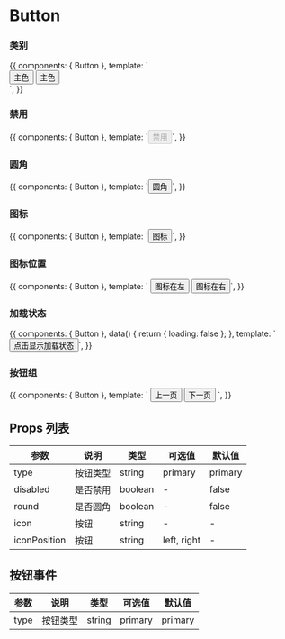 
<Meta title="按钮" component={Button} />

# Button

### 类别

<Preview>
  <Story name="类别">
    {{
      components: { Button },
      template: `
        <div>
            <Button type="primary">主色</Button> 
            <Button type="primary">主色</Button> 
        </div>
      `,
    }}
  </Story>
</Preview>

### 禁用

<Preview>
  <Story name="禁用">
    {{
      components: { Button },
      template: `<Button disabled>禁用</Button>`,
    }}
  </Story>
</Preview>

### 圆角

<Preview>
  <Story name="圆角">
    {{
      components: { Button },
      template: `<Button round>圆角</Button>`,
    }}
  </Story>
</Preview>

### 图标

<Preview>
  <Story name="图标">
    {{
      components: { Button },
      template: `<Button icon="setting">图标</Button>`,
    }}
  </Story>
</Preview>

### 图标位置

<Preview>
  <Story name="图标位置">
    {{
      components: { Button },
      template: `
      <Button icon="download" iconPosition="left">图标在左</Button>
      <Button icon="download" iconPosition="right">图标在右</Button>`,
    }}
  </Story>
</Preview>

### 加载状态

<Preview>
  <Story name="加载状态">
    {{
      components: { Button },
      data() {
        return { loading: false };
      },
      template: `<Button :loading="loading" @click="loading = !loading">点击显示加载状态</Button>`,
    }}
  </Story>
</Preview>

### 按钮组

<Preview>
  <Story name="按钮组">
    {{
      components: { Button },
      template: ` <ButtonGroup> <Button icon="left">上一页</Button> <Button icon="right" iconPosition="right">下一页</Button> </ButtonGroup>`,
    }}
  </Story>
</Preview>

## Props 列表

| 参数         | 说明     | 类型    | 可选值      | 默认值  |
| ------------ | -------- | ------- | ----------- | ------- |
| type         | 按钮类型 | string  | primary     | primary |
| disabled     | 是否禁用 | boolean | -           | false   |
| round        | 是否圆角 | boolean | -           | false   |
| icon         | 按钮     | string  | -           | -       |
| iconPosition | 按钮     | string  | left, right | -       |

## 按钮事件

| 参数 | 说明     | 类型   | 可选值  | 默认值  |
| ---- | -------- | ------ | ------- | ------- |
| type | 按钮类型 | string | primary | primary |
